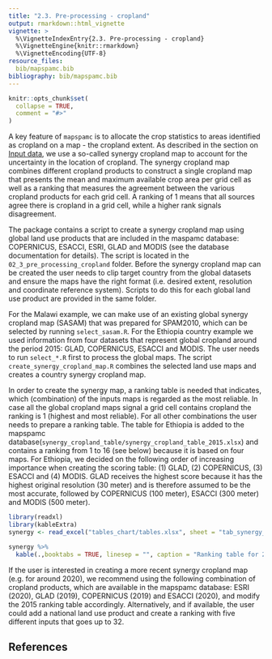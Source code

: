 ```yaml
---
title: "2.3. Pre-processing - cropland"
output: rmarkdown::html_vignette
vignette: >
  %\VignetteIndexEntry{2.3. Pre-processing - cropland}
  %\VignetteEngine{knitr::rmarkdown}
  %\VignetteEncoding{UTF-8}
resource_files:
  bib/mapspamc.bib
bibliography: bib/mapspamc.bib
---
```


```r
knitr::opts_chunk$set(
  collapse = TRUE,
  comment = "#>"
)
```

A key feature of `mapspamc` is to allocate the crop statistics to areas identified as cropland on a map - the cropland extent. As described in the section on [Input data](inputdata.html), we use a so-called synergy cropland map to account for the uncertainty in the location of cropland. The synergy cropland map combines different cropland products to construct a single cropland map that presents the mean and maximum available crop area per grid cell as well as a ranking that measures the agreement between the various cropland products for each grid cell. A ranking of 1 means that all sources agree there is cropland in a grid cell, while a higher rank signals disagreement. 

The package contains a script to create a synergy cropland map using global land use products that are included in the maspamc database: COPERNICUS, ESACCI, ESRI, GLAD and MODIS (see the database documentation for details). The script is located in the `02_3_pre_processing_cropland` folder. Before the synergy cropland map can be created the user needs to clip target country from the global datasets and ensure the maps have the right format (i.e. desired extent, resolution and coordinate reference system). Scripts to do this for each global land use product are provided in the same folder. 

For the Malawi example, we can make use of an existing global synergy cropland map (SASAM) that was prepared for SPAM2010, which can be selected by running `select_sasam.R`. For the Ethiopia country example we used information from four datasets that represent global cropland around the period 2015: GLAD, COPERNICUS, ESACCI and MODIS. The user needs to run `select_*.R` first to process the global maps. The script `create_synergy_cropland_map.R` combines the selected land use maps and creates a country synergy cropland map.

In order to create the synergy map, a ranking table is needed that indicates, which (combination) of the inputs maps is regarded as the most reliable. In case all the global cropland maps signal a grid cell contains cropland the ranking is 1 (highest and most reliable). For all other combinations the user needs to prepare a ranking table. The table for Ethiopia is added to the mapspamc database(`synergy_cropland_table/synergy_cropland_table_2015.xlsx`) and contains a ranking from 1 to 16 (see below) because it is based on four maps. For Ethiopia, we decided on the following order of increasing importance when creating the scoring table: (1) GLAD, (2) COPERNICUS, (3) ESACCI and (4) MODIS. GLAD receives the highest score because it has the highest original resolution (30 meter) and is therefore assumed to be the most accurate, followed by COPERNICUS (100 meter), ESACCI (300 meter) and MODIS (500 meter).  


```r
library(readxl)
library(kableExtra)
synergy <- read_excel("tables_chart/tables.xlsx", sheet = "tab_synergy_cl")

synergy %>%
  kable(.,booktabs = TRUE, linesep = "", caption = "Ranking table for 2015 synergy cropland map")
```

If the user is interested in creating a more recent synergy cropland map (e.g. for around 2020), we recommend using the following combination of cropland products, which are available in the mapspamc database: ESRI (2020), GLAD (2019), COPERNICUS (2019) and ESACCI (2020), and modify the 2015 ranking table accordingly. Alternatively, and if available, the user could add a national land use product and create a ranking with five different inputs that goes up to 32.


## References
